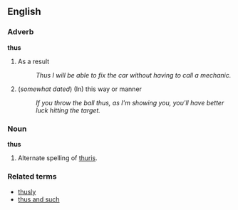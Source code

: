 ==English==

===Adverb=== <!-- or is it something else? -->
'''thus'''

# As a result
#: ''Thus I will be able to fix the car without having to call a mechanic.''
# (''somewhat dated'') (In) this way or manner
#: ''If you throw the ball thus, as I'm showing you, you'll have better luck hitting the target.''

===Noun===
'''thus'''

# Alternate spelling of [[thuris]].

===Related terms===
* [[thusly]]
* [[thus and such]]